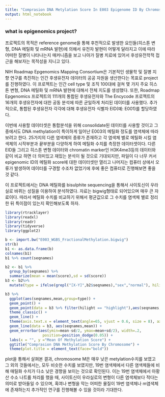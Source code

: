 ```yaml
---
title: "Comprasion DNA Metylation Score In E003 Epigenome ID By Chromosome"
output: html_notebook
---
```


### what is epigenomics project?

프로젝트의 목적은 reference genome을 통해 후천적으로 발생한 요인들(히스톤 변형, DNA 메틸화 및 mRNA 발현)에 의해서 유전자 발현이 어떻게 달라지고 이에 따라 어떠한 질병이 나타나는지 매커니즘을 보고 나아가 질병 치료에 있어서 후성유전학적 접근을 해보자는 목적성을 지니고 있다.

 NIH Roadmap Epgenomics Mapping Consortium은 기본적인 생물학 및 질병 지향 연구를 촉진하는 인간 후생유전자 데이터의 공공 자원을 생산한다는 목표로 project를 진행하였다. 이 프로젝트는 인간 cell type 및 조직 100대에 걸쳐 몇 가지 주요 히스톤 변형, DNA 메틸화 및 mRNA 발현에 대해서 전체 지도를 생성했다. 또한, Roadmap Epgenomics 프로젝트의 111개의 통합된 후생유전자와 The Encycode 프로젝트의 16개의 후생유전자에 대한 공동 분석에 따른 균일하게 처리된 데이터를 사용했다. 추가적으로, 통합된 후생유전자 각각에 대해 후생유전자 식별자 EID(예: E001)를 할당하였다. 
 
 이번에 사용할 데이터셋은 통합분석을 위해 consolidate된 데이터를 사용할 것이고 그 중에서도 DNA methylation이 특이하게 일어난 E003의 메틸화 정도를 염색체에 따라 보려고 한다. 25가지의 다른 염색체의 종류가 존재하고 각 염색체 별로 메틸화 시킬 염색체의 시작부분과 끝부분을 다양하게 하여 메틸화 수치를 측정한 데이터셋이다. 다른 EID들 그리고 히스톤 변형 데이터와 chromatin marker인 H3K4me3등의 데이터와 같이 비교 하면 더 의미있고 재밌는 분석이 될 것으로 기대되지만, 파일이 다 너무 커서 epigenomic ID의 메틸화 score에 대한 데이터셋만 열리고 나머지는 컴퓨터 상에서 오류가 발생하여 데이터를 구경할 수조차 없었기에 후에 좋은 컴퓨터로 진행해보면 좋을 것 같다.
 
 이 프로젝트에서는 DNA 메틸화를 bisulphite sequencing을 통해서 사이토신이 우라실로 바뀌는 성질을 이용하여 분석하였다.
자료는 bigwig형태로 되어있으며 매우 큰 자료이다. 따라서 메틸화 수치를 비교하기 위해서 평균값으로 그 수치를 염색체 별로 정리 한 뒤 특이점이 있는지 확인해보도록 하자.
```r
library(rtracklayer)
library(readxl)
library(readr)
library(tidyverse)
library(ggplot2)

b <- import.bw("E003_WGBS_FractionalMethylation.bigwig") 
str(b)
b1 <- as.data.frame(b)
colnames(b1)
b1 %>% count(seqnames)

b2 <- b1 %>% 
  group_by(seqnames) %>% 
  summarize(mean = mean(score),sd = sd(score))
b3 <- b2%>%
  mutate(type = ifelse(grepl("[X-Y]",b2$seqnames),"sex","normal"), hilight = ifelse(grepl("19",b2$seqnames),"highlight","nope"))

b3 %>% 
  ggplot(aes(seqnames,mean,group=type)) +
  geom_point() +
  geom_point(data = b3 %>% filter(hilight == "highlight"),aes(seqnames,mean),color = "red", size = 5) +
  theme_classic() + 
  geom_line() + 
  theme(axis.text.x = element_text(angle=65, vjust = 0.6, size = 8), axis.text.y = element_text(size = 5)) + 
  geom_line(data = b3, aes(seqnames,mean)) + 
  geom_errorbar(aes(ymin=mean-sd/2, ymax=mean+sd/2), width=.2,
                 position=position_dodge(0.05)) +
  labs(x = "", y ="Mean Of Methylation Score") + 
  ggtitle("Comprasion DNA Methylation Score By Chromosome") +
  theme(plot.title = element_text(face="bold"))

```

plot을 통해서 살펴본 결과, chromosome M은 매우 낮은 metylation수치를 보였고 그 외의 것들에서는, 모두 비슷한 수치를 보였지만, 19번 염색체에서 다른 염색체들에 비해 매틸화 수치가 다소 낮은 경향을 보이는 것으로 확인된다. 이는 19번 염색체에서 아황산 수소 나트륨 처리를 했을 때, 사이토신이 우라실로의 변형이 다른 염색체보다 적다는 의미로 받아들일 수 있으며, 혹여나 변형을 막는 어떠한 물질이 19번 염색체나 m염색체에 존재하는지 추가적인 연구를 진행해볼 수 있을 것이라 기대한다.

